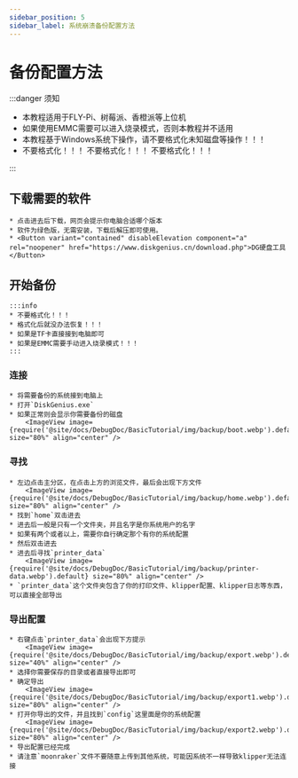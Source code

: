 ```yaml
---
sidebar_position: 5
sidebar_label: 系统崩溃备份配置方法
---
```





# 备份配置方法

:::danger 须知

* 本教程适用于FLY-Pi、树莓派、香橙派等上位机
* 如果使用EMMC需要可以进入烧录模式，否则本教程并不适用
* 本教程基于Windows系统下操作，请不要格式化未知磁盘等操作！！！
* 不要格式化！！！    不要格式化！！！  不要格式化！！！

:::

## 下载需要的软件

    * 点击进去后下载，网页会提示你电脑合适哪个版本
    * 软件为绿色版，无需安装，下载后解压即可使用。
    * <Button variant="contained" disableElevation component="a" rel="noopener" href="https://www.diskgenius.cn/download.php">DG硬盘工具</Button>

## 开始备份

    :::info
    * 不要格式化！！！
    * 格式化后就没办法恢复！！！
    * 如果是TF卡直接接到电脑即可
    * 如果是EMMC需要手动进入烧录模式！！！
    :::

### 连接
    * 将需要备份的系统接到电脑上
    * 打开`DiskGenius.exe`
    * 如果正常则会显示你需要备份的磁盘
        <ImageView image={require('@site/docs/DebugDoc/BasicTutorial/img/backup/boot.webp').default} size="80%" align="center" />
    
### 寻找
    * 左边点击主分区，在点击上方的浏览文件，最后会出现下方文件
        <ImageView image={require('@site/docs/DebugDoc/BasicTutorial/img/backup/home.webp').default} size="80%" align="center" />
    * 找到`home`双击进去
    * 进去后一般是只有一个文件夹，并且名字是你系统用户的名字
    * 如果有两个或者以上，需要你自行确定那个有你的系统配置
    * 然后双击进去
    * 进去后寻找`printer_data`
        <ImageView image={require('@site/docs/DebugDoc/BasicTutorial/img/backup/printer-data.webp').default} size="80%" align="center" />
    * `printer_data`这个文件夹包含了你的打印文件、klipper配置、klipper日志等东西，可以直接全部导出

### 导出配置
    * 右键点击`printer_data`会出现下方提示
        <ImageView image={require('@site/docs/DebugDoc/BasicTutorial/img/backup/export.webp').default} size="40%" align="center" />
    * 选择你需要保存的目录或者直接导出即可
    * 确定导出
        <ImageView image={require('@site/docs/DebugDoc/BasicTutorial/img/backup/export1.webp').default} size="80%" align="center" />
    * 打开你导出的文件，并且找到`config`这里面是你的系统配置
        <ImageView image={require('@site/docs/DebugDoc/BasicTutorial/img/backup/export2.webp').default} size="80%" align="center" />
    * 导出配置已经完成
    * 请注意`moonraker`文件不要随意上传到其他系统，可能因系统不一样导致klipper无法连接
